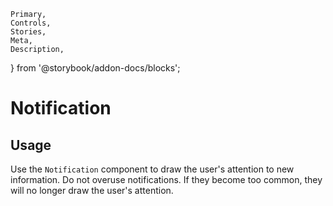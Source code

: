 	Primary,
	Controls,
	Stories,
	Meta,
	Description,
} from '@storybook/addon-docs/blocks';


<Meta of={NotificationStories} />

# Notification

## Usage

Use the `Notification` component to draw the user's attention to new information. Do not overuse notifications. If they become too common, they will no longer draw the user's attention.

<Primary />
<Controls />
<Stories />
